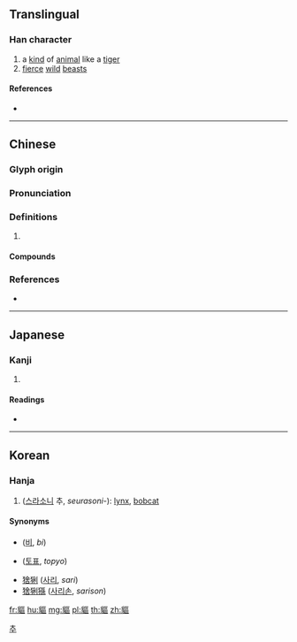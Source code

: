 {{character info/new}}
==Translingual==

===Han character===
{{Han char|rn=153|rad=豸|as=11|sn=18|four=21216|canj=BHSRR}}

# a [[kind]] of [[animal]] like a [[tiger]]
# [[fierce]] [[wild]] [[beast]]s

====References====
* {{Han ref|kx=1203.140|dkj=36624|dj=1664.250|hdz=63916.180|uh=8C99|ud=35993|bh=F0F0|bd=61680}}

----

==Chinese==
{{zh-forms}}

===Glyph origin===
{{Han etym}}

===Pronunciation===
{{zh-pron
|m=chū
|c=syu1,keoi1,ceoi1
|mc=y
|oc=y
|cat=
}}

===Definitions===
{{zh-hanzi}}

# {{rfdef|zh}}

====Compounds====
{{zh-der|貙虎}}

===References===
* {{R:yue:Hanzi}}

----

==Japanese==

===Kanji===
{{ja-kanji|grade=|rs=豸11}}

# {{defn|lang=ja|sort=豸11}}

====Readings====
* {{ja-readings|on=[[ちゅ]] (chu), [[ちょ]] (cho)|kun=[[けもの]] (kemono)|nanori=}}

----

==Korean==

===Hanja===
{{ko-hanja|hangeul=추|eumhun=|rv=chu|mr=|y=}}

# ([[스라소니]] 추, ''seurasoni-''): [[lynx]], [[bobcat]]

====Synonyms====
* {{l|ko|貔}} ([[비]], ''bi'')
* {{l|ko|土豹}} ([[토표]], ''topyo'')
* [[w:zh:猞猁屬|猞猁]] ([[사리]], ''sari'')
* [[w:zh:猞猁屬|猞猁猻]] ([[사리손]], ''sarison'')

[[Category:Hanja readings|추]]

[[fr:貙]]
[[hu:貙]]
[[mg:貙]]
[[pl:貙]]
[[th:貙]]
[[zh:貙]]